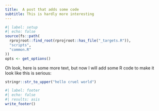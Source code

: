 ```yaml
---
title:  A post that adds some code
subtitle: This is hardly more interesting
---
```


```r
#| label: setup
#| echo: false
source(fs::path(
  rprojroot::find_root(rprojroot::has_file("_targets.R")),
  "scripts",
  "common.R"
))
opts <- get_options()
```

Oh look, here is some more text, but now I will add some R code to make it look like this is serious:

```r
stringr::str_to_upper("hello cruel world")
```

```r
#| label: footer
#| echo: false
#| results: asis
write_footer()
```

